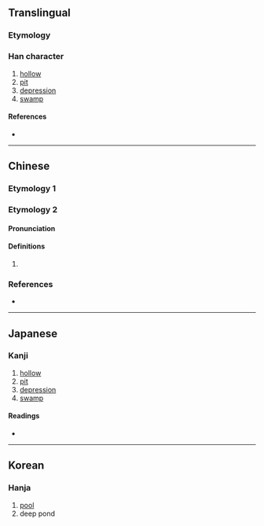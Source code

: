 {{also|窪}}
{{character info}}
==Translingual==

===Etymology===
{{Han etym}}

===Han character===
{{Han char|rn=85|rad=水|as=06|sn=9|four=34114|canj=EGG|ids=⿰氵圭}}

# [[hollow]]
# [[pit]]
# [[depression]]
# [[swamp]]

====References====
* {{Han ref|kx=0622.200|dkj=17425|dj=1019.010|hdz=31601.070|uh=6D3C|ud=27964|bh=CF71|bd=53105}}

----

==Chinese==

===Etymology 1===
{{zh-see|窪}}

===Etymology 2===
{{zh-forms}}

====Pronunciation====
{{zh-pron
|m=guī
|cat=propn
}}

====Definitions====
{{zh-hanzi}}

# {{surname|zh}}

===References===
* {{R:twedu|B02075}}

----

==Japanese==

===Kanji===
{{ja-kanji|grade=|rs=水06}}

# [[hollow]]
# [[pit]]
# [[depression]]
# [[swamp]]

====Readings====
* {{ja-readings
|goon=え<ゑ
|kanon=あい, わ
|kun=くぼ-む, くぼ-み, くぼ-まる
}}

----

==Korean==

===Hanja===
{{ko-hanja|hangeul=와|eumhun=|rv=wa|mr=wa|y=wa}}

# [[pool]]
# deep pond